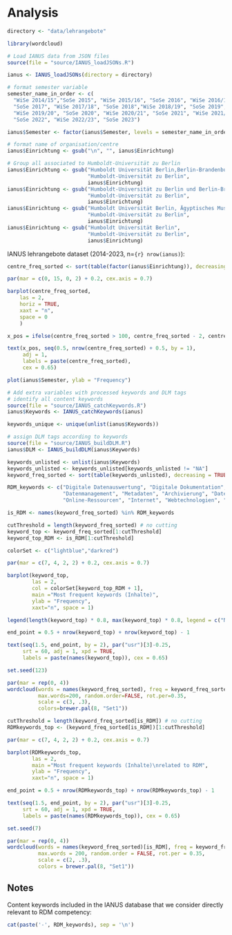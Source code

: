 # Analysis

```r
directory <- "data/lehrangebote"
```

```r
library(wordcloud)
```

```r
# Load IANUS data from JSON files
source(file = "source/IANUS_loadJSONs.R")

ianus <- IANUS_loadJSONs(directory = directory)
```

```r
# format semester variable
semester_name_in_order <- c(
  "WiSe 2014/15","SoSe 2015", "WiSe 2015/16", "SoSe 2016", "WiSe 2016/17", 
  "SoSe 2017", "WiSe 2017/18", "SoSe 2018","WiSe 2018/19", "SoSe 2019", 
  "WiSe 2019/20", "SoSe 2020", "WiSe 2020/21", "SoSe 2021", "WiSe 2021/22", 
  "SoSe 2022", "WiSe 2022/23", "SoSe 2023")

ianus$Semester <- factor(ianus$Semester, levels = semester_name_in_order, ordered = TRUE)

# format name of organisation/centre
ianus$Einrichtung <- gsub("\n", "", ianus$Einrichtung)

# Group all associated to Humboldt-Universität zu Berlin
ianus$Einrichtung <- gsub("Humboldt Universität Berlin,Berlin-Brandenburgische Akademie der Wissenschaften",
                          "Humboldt-Universität zu Berlin",
                          ianus$Einrichtung)
ianus$Einrichtung <- gsub("Humboldt-Universität zu Berlin und Berlin-Brandenburgische Akademie der Wissenschaften",
                          "Humboldt-Universität zu Berlin",
                          ianus$Einrichtung)
ianus$Einrichtung <- gsub("Humboldt Universität Berlin, Ägyptisches Museum",
                          "Humboldt-Universität zu Berlin",
                          ianus$Einrichtung)
ianus$Einrichtung <- gsub("Humboldt Universität Berlin",
                          "Humboldt-Universität zu Berlin",
                          ianus$Einrichtung)
```

IANUS lehrangebote dataset (2014-2023, n=`{r} nrow(ianus)`):

```r
centre_freq_sorted <- sort(table(factor(ianus$Einrichtung)), decreasing = FALSE)

par(mar = c(0, 15, 0, 2) + 0.2, cex.axis = 0.7)

barplot(centre_freq_sorted, 
    las = 2,
    horiz = TRUE,
    xaxt = "n",
    space = 0
    )

x_pos = ifelse(centre_freq_sorted > 100, centre_freq_sorted - 2, centre_freq_sorted + 8)

text(x_pos, seq(0.5, nrow(centre_freq_sorted) + 0.5, by = 1),
     adj = 1,
     labels = paste(centre_freq_sorted),
     cex = 0.65)
```

```r
plot(ianus$Semester, ylab = "Frequency")
```

```r
# Add extra variables with processed keywords and DLM tags
# identify all content keywords
source(file = "source/IANUS_catchKeywords.R")
ianus$Keywords <- IANUS_catchKeywords(ianus)

keywords_unique <- unique(unlist(ianus$Keywords))

# assign DLM tags according to keywords
source(file = "source/IANUS_buildDLM.R")
ianus$DLM <- IANUS_buildDLM(ianus$Keywords)
```
  
```r
keywords_unlisted <- unlist(ianus$Keywords)
keywords_unlisted <- keywords_unlisted[keywords_unlisted != "NA"]
keyword_freq_sorted <- sort(table(keywords_unlisted), decreasing = TRUE)
```

```r
RDM_keywords <- c("Digitale Datenauswertung", "Digitale Dokumentation", "Datenbanken", 
                  "Datenmanagement", "Metadaten", "Archivierung", "Datenkuratierung",
                  "Online-Ressourcen", "Internet", "Webtechnologien", "Web-Kartierung", "Ausgrabungsdokumentation")

is_RDM <- names(keyword_freq_sorted) %in% RDM_keywords
```

```r
cutThreshold = length(keyword_freq_sorted) # no cutting
keyword_top <- keyword_freq_sorted[1:cutThreshold]
keyword_top_RDM <- is_RDM[1:cutThreshold]

colorSet <- c("lightblue","darkred")

par(mar = c(7, 4, 2, 2) + 0.2, cex.axis = 0.7)

barplot(keyword_top, 
        las = 2,
        col = colorSet[keyword_top_RDM + 1], 
        main ="Most frequent keywords (Inhalte)",
        ylab = "Frequency",
        xaxt="n", space = 1)

legend(length(keyword_top) * 0.8, max(keyword_top) * 0.8, legend = c("Non-RDM keyword", "RDM keyword"), fill = colorSet)

end_point = 0.5 + nrow(keyword_top) + nrow(keyword_top) - 1

text(seq(1.5, end_point, by = 2), par("usr")[3]-0.25, 
     srt = 60, adj = 1, xpd = TRUE,
     labels = paste(names(keyword_top)), cex = 0.65)
```

```r
set.seed(123)

par(mar = rep(0, 4))
wordcloud(words = names(keyword_freq_sorted), freq = keyword_freq_sorted, min.freq = 1,
          max.words=200, random.order=FALSE, rot.per=0.35, 
          scale = c(3, .3),
          colors=brewer.pal(8, "Set1"))
```

```r
cutThreshold = length(keyword_freq_sorted[is_RDM]) # no cutting
RDMkeywords_top <- (keyword_freq_sorted[is_RDM])[1:cutThreshold]

par(mar = c(7, 4, 2, 2) + 0.2, cex.axis = 0.7)

barplot(RDMkeywords_top, 
        las = 2,
        main ="Most frequent keywords (Inhalte)\nrelated to RDM",
        ylab = "Frequency",
        xaxt="n", space = 1)

end_point = 0.5 + nrow(RDMkeywords_top) + nrow(RDMkeywords_top) - 1

text(seq(1.5, end_point, by = 2), par("usr")[3]-0.25, 
     srt = 60, adj = 1, xpd = TRUE,
     labels = paste(names(RDMkeywords_top)), cex = 0.65)
```

```r
set.seed(7)

par(mar = rep(0, 4))
wordcloud(words = names(keyword_freq_sorted)[is_RDM], freq = keyword_freq_sorted[is_RDM], min.freq = 1,
          max.words = 200, random.order = FALSE, rot.per = 0.35, 
          scale = c(2, .3),
          colors = brewer.pal(8, "Set1"))
```


## Notes

Content keywords included in the IANUS database that we consider directly relevant to RDM competency:

```r
cat(paste('-', RDM_keywords), sep = '\n')
```
